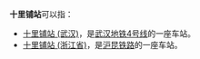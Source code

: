 {{Not|十里堡站}}
'''十里铺站'''可以指：
*[[十里铺站_(武汉)|十里铺站 (武汉)]]，是[[武汉地铁4号线|武汉地铁4号线]]的一座车站。
*[[十里铺站_(浙江省)|十里铺站 (浙江省)]]，是[[沪昆铁路|沪昆铁路]]的一座车站。

{{disambig|cat=四字车站名消歧义}}